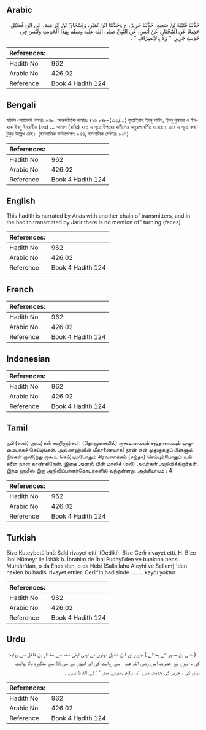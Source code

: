 ## Arabic


<div dir="rtl" lang="ar" style={{fontSize:'larger',backgroundColor:'#f8f9fa',padding:20}}>
حَدَّثَنَا قُتَيْبَةُ بْنُ سَعِيدٍ، حَدَّثَنَا جَرِيرٌ، ح وَحَدَّثَنَا ابْنُ نُمَيْرٍ، وَإِسْحَاقُ بْنُ إِبْرَاهِيمَ، عَنِ ابْنِ فُضَيْلٍ، جَمِيعًا عَنِ الْمُخْتَارِ، عَنْ أَنَسٍ، عَنِ النَّبِيِّ صلى الله عليه وسلم بِهَذَا الْحَدِيثِ وَلَيْسَ فِي حَدِيثِ جَرِيرٍ ‏ "‏ وَلاَ بِالاِنْصِرَافِ ‏"‏ ‏.‏
</div>
<div style={{backgroundColor:'#f8f9fa',padding:20, marginBottom: 10}}><table> <thead> <tr> <th>References:</th> <th></th> </tr> </thead> <tbody><tr><td>Hadith No</td><td>962</td></tr><tr><td>Arabic No</td><td>426.02</td></tr><tr><td>Reference</td><td>Book 4 Hadith 124</td></tr></tbody></table></div>

## Bengali


<div dir="ltr" lang="bn" style={{fontSize:'larger',backgroundColor:'#f8f9fa',padding:20}}>
হাদিস একাডেমি নাম্বারঃ ৮৪৮, আন্তর্জাতিক নাম্বারঃ ৪২৬ ৮৪৮-(১১৩/...) কুতাইবাহ ইবনু সাঈদ, ইবনু নুমায়র ও ইসহাক ইবনু ইবরাহীম (রহঃ) ... আনাস (রাযিঃ) হতে এ সূত্রে উপরের হাদীসের অনুরূপ বর্ণিত হয়েছে। তবে এ সূত্রে কথাটুকুর উল্লেখ নেই। (ইসলামিক ফাউন্ডেশনঃ ৮৪৪, ইসলামিক সেন্টারঃ ৮৫৭)
</div>
<div style={{backgroundColor:'#f8f9fa',padding:20, marginBottom: 10}}><table> <thead> <tr> <th>References:</th> <th></th> </tr> </thead> <tbody><tr><td>Hadith No</td><td>962</td></tr><tr><td>Arabic No</td><td>426.02</td></tr><tr><td>Reference</td><td>Book 4 Hadith 124</td></tr></tbody></table></div>

## English


<div dir="ltr" lang="en" style={{fontSize:'larger',backgroundColor:'#f8f9fa',padding:20}}>
This hadith is narrated by Anas with another chain of transmitters, and in the hadith transmitted by Jarir there is no mention of" turning (faces)
</div>
<div style={{backgroundColor:'#f8f9fa',padding:20, marginBottom: 10}}><table> <thead> <tr> <th>References:</th> <th></th> </tr> </thead> <tbody><tr><td>Hadith No</td><td>962</td></tr><tr><td>Arabic No</td><td>426.02</td></tr><tr><td>Reference</td><td>Book 4 Hadith 124</td></tr></tbody></table></div>

## French


<div dir="ltr" lang="fr" style={{fontSize:'larger',backgroundColor:'#f8f9fa',padding:20}}>

</div>
<div style={{backgroundColor:'#f8f9fa',padding:20, marginBottom: 10}}><table> <thead> <tr> <th>References:</th> <th></th> </tr> </thead> <tbody><tr><td>Hadith No</td><td>962</td></tr><tr><td>Arabic No</td><td>426.02</td></tr><tr><td>Reference</td><td>Book 4 Hadith 124</td></tr></tbody></table></div>

## Indonesian


<div dir="ltr" lang="id" style={{fontSize:'larger',backgroundColor:'#f8f9fa',padding:20}}>

</div>
<div style={{backgroundColor:'#f8f9fa',padding:20, marginBottom: 10}}><table> <thead> <tr> <th>References:</th> <th></th> </tr> </thead> <tbody><tr><td>Hadith No</td><td>962</td></tr><tr><td>Arabic No</td><td>426.02</td></tr><tr><td>Reference</td><td>Book 4 Hadith 124</td></tr></tbody></table></div>

## Tamil


<div dir="ltr" lang="ta" style={{fontSize:'larger',backgroundColor:'#f8f9fa',padding:20}}>
நபி (ஸல்) அவர்கள் கூறினார்கள்: (தொழுகையில்) ருகூஉவையும் சஜ்தாவையும் முழுமையாகச் செய்யுங்கள். அல்லாஹ்வின் மீதாணையாக! நான் என் முதுகுக்குப் பின்னால் நீங்கள் குனி(ந்து ருகூஉ செய்)யும்போதும் சிரவணக்கம் (சஜ்தா) செய்யும்போதும் உங்களை நான் காண்கிறேன். இதை அனஸ் பின் மாலிக் (ரலி) அவர்கள் அறிவிக்கிறார்கள். இந்த ஹதீஸ் இரு அறிவிப்பாளர்தொடர்களில் வந்துள்ளது. அத்தியாயம் : 4
</div>
<div style={{backgroundColor:'#f8f9fa',padding:20, marginBottom: 10}}><table> <thead> <tr> <th>References:</th> <th></th> </tr> </thead> <tbody><tr><td>Hadith No</td><td>962</td></tr><tr><td>Arabic No</td><td>426.02</td></tr><tr><td>Reference</td><td>Book 4 Hadith 124</td></tr></tbody></table></div>

## Turkish


<div dir="ltr" lang="tr" style={{fontSize:'larger',backgroundColor:'#f8f9fa',padding:20}}>
Bize Kuteybetü'bnü Saîd rivayet etti. (Dediki): Bize Cerîr rivayet etti. H. Bize İbni Nümeyr ile İshâk b. İbrahim de İbni Fudayl'den ve bunların hepsi Muhtâr'dan, o da Enes'den, o da Nebi (Sallallahu Aleyhi ve Sellem) 'den naklen bu hadisi rivayet ettiler. Cerîr'in hadisinde ........ kaydı yoktur
</div>
<div style={{backgroundColor:'#f8f9fa',padding:20, marginBottom: 10}}><table> <thead> <tr> <th>References:</th> <th></th> </tr> </thead> <tbody><tr><td>Hadith No</td><td>962</td></tr><tr><td>Arabic No</td><td>426.02</td></tr><tr><td>Reference</td><td>Book 4 Hadith 124</td></tr></tbody></table></div>

## Urdu


<div dir="rtl" lang="ur" style={{fontSize:'larger',backgroundColor:'#f8f9fa',padding:20}}>
۔ ( علی بن مسہر کے بجائے ) جریر اور ابن فضیل دونوں نے اپنی اپنی سند سے مختار بن فلفل سے روایت کی ، انہوں نے حضرت انس ‌رضی ‌اللہ ‌عنہ ‌ ‌ سے روایت کی اور انہوں نے نبیﷺ سے مذکورہ بالا روایت بیان کی ، جریر کی حدیث میں ’’نہ سلام پھیرنے میں ‘ ‘ کے الفاظ نہیں ۔
</div>
<div style={{backgroundColor:'#f8f9fa',padding:20, marginBottom: 10}}><table> <thead> <tr> <th>References:</th> <th></th> </tr> </thead> <tbody><tr><td>Hadith No</td><td>962</td></tr><tr><td>Arabic No</td><td>426.02</td></tr><tr><td>Reference</td><td>Book 4 Hadith 124</td></tr></tbody></table></div>